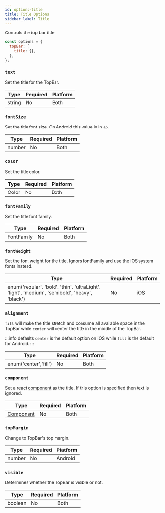 ```yaml
---
id: options-title
title: Title Options
sidebar_label: Title
---
```


Controls the top bar title.

```js
const options = {
  topBar: {
    title: {},
  },
};
```

### `text`

Set the title for the TopBar.

| Type   | Required | Platform |
| ------ | -------- | -------- |
| string | No       | Both     |

### `fontSize`

Set the title font size. On Android this value is in `sp`.

| Type   | Required | Platform |
| ------ | -------- | -------- |
| number | No       | Both     |

### `color`

Set the title color.

| Type  | Required | Platform |
| ----- | -------- | -------- |
| Color | No       | Both     |

### `fontFamily`

Set the title font family.

| Type       | Required | Platform |
| ---------- | -------- | -------- |
| FontFamily | No       | Both     |

### `fontWeight`

Set the font weight for the title. Ignors fontFamily and use the iOS system fonts instead.

| Type                                                                                           | Required | Platform |
| ---------------------------------------------------------------------------------------------- | -------- | -------- |
| enum('regular', 'bold', 'thin', 'ultraLight', 'light', 'medium', 'semibold', 'heavy', 'black') | No       | iOS      |

### `alignment`

`fill` will make the title stretch and consume all available space in the TopBar while `center` will center the title in the middle of the TopBar.

:::info defaults
`center` is the default option on iOS while `fill` is the default for Android.
:::

| Type                  | Required | Platform |
| --------------------- | -------- | -------- |
| enum('center','fill') | No       | Both     |

### `component`

Set a react [component](layout-component.mdx) as the title. If this option is specified then text is ignored.

| Type                              | Required | Platform |
| --------------------------------- | -------- | -------- |
| [Component](layout-component.mdx) | No       | Both     |

### `topMargin`

Change to TopBar's top margin.

| Type   | Required | Platform |
| ------ | -------- | -------- |
| number | No       | Android  |

### `visible`

Determines whether the TopBar is visible or not.

| Type    | Required | Platform |
| ------- | -------- | -------- |
| boolean | No       | Both     |
